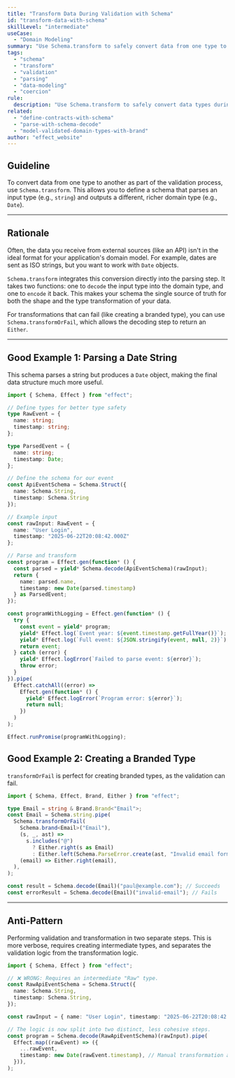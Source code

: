 ```yaml
---
title: "Transform Data During Validation with Schema"
id: "transform-data-with-schema"
skillLevel: "intermediate"
useCase:
  - "Domain Modeling"
summary: "Use Schema.transform to safely convert data from one type to another during the parsing phase, such as from a string to a Date."
tags:
  - "schema"
  - "transform"
  - "validation"
  - "parsing"
  - "data-modeling"
  - "coercion"
rule:
  description: "Use Schema.transform to safely convert data types during the validation and parsing process."
related:
  - "define-contracts-with-schema"
  - "parse-with-schema-decode"
  - "model-validated-domain-types-with-brand"
author: "effect_website"
---
```


## Guideline

To convert data from one type to another as part of the validation process, use `Schema.transform`. This allows you to define a schema that parses an input type (e.g., `string`) and outputs a different, richer domain type (e.g., `Date`).

---

## Rationale

Often, the data you receive from external sources (like an API) isn't in the ideal format for your application's domain model. For example, dates are sent as ISO strings, but you want to work with `Date` objects.

`Schema.transform` integrates this conversion directly into the parsing step. It takes two functions: one to `decode` the input type into the domain type, and one to `encode` it back. This makes your schema the single source of truth for both the shape and the type transformation of your data.

For transformations that can fail (like creating a branded type), you can use `Schema.transformOrFail`, which allows the decoding step to return an `Either`.

---

## Good Example 1: Parsing a Date String

This schema parses a string but produces a `Date` object, making the final data structure much more useful.

```typescript
import { Schema, Effect } from "effect";

// Define types for better type safety
type RawEvent = {
  name: string;
  timestamp: string;
};

type ParsedEvent = {
  name: string;
  timestamp: Date;
};

// Define the schema for our event
const ApiEventSchema = Schema.Struct({
  name: Schema.String,
  timestamp: Schema.String
});

// Example input
const rawInput: RawEvent = {
  name: "User Login",
  timestamp: "2025-06-22T20:08:42.000Z"
};

// Parse and transform
const program = Effect.gen(function* () {
  const parsed = yield* Schema.decode(ApiEventSchema)(rawInput);
  return {
    name: parsed.name,
    timestamp: new Date(parsed.timestamp)
  } as ParsedEvent;
});

const programWithLogging = Effect.gen(function* () {
  try {
    const event = yield* program;
    yield* Effect.log(`Event year: ${event.timestamp.getFullYear()}`);
    yield* Effect.log(`Full event: ${JSON.stringify(event, null, 2)}`);
    return event;
  } catch (error) {
    yield* Effect.logError(`Failed to parse event: ${error}`);
    throw error;
  }
}).pipe(
  Effect.catchAll((error) =>
    Effect.gen(function* () {
      yield* Effect.logError(`Program error: ${error}`);
      return null;
    })
  )
);

Effect.runPromise(programWithLogging);
```

## Good Example 2: Creating a Branded Type

`transformOrFail` is perfect for creating branded types, as the validation can fail.

```typescript
import { Schema, Effect, Brand, Either } from "effect";

type Email = string & Brand.Brand<"Email">;
const Email = Schema.string.pipe(
  Schema.transformOrFail(
    Schema.brand<Email>("Email"),
    (s, _, ast) =>
      s.includes("@")
        ? Either.right(s as Email)
        : Either.left(Schema.ParseError.create(ast, "Invalid email format")),
    (email) => Either.right(email),
  ),
);

const result = Schema.decode(Email)("paul@example.com"); // Succeeds
const errorResult = Schema.decode(Email)("invalid-email"); // Fails
```

---

## Anti-Pattern

Performing validation and transformation in two separate steps. This is more verbose, requires creating intermediate types, and separates the validation logic from the transformation logic.

```typescript
import { Schema, Effect } from "effect";

// ❌ WRONG: Requires an intermediate "Raw" type.
const RawApiEventSchema = Schema.Struct({
  name: Schema.String,
  timestamp: Schema.String,
});

const rawInput = { name: "User Login", timestamp: "2025-06-22T20:08:42.000Z" };

// The logic is now split into two distinct, less cohesive steps.
const program = Schema.decode(RawApiEventSchema)(rawInput).pipe(
  Effect.map((rawEvent) => ({
    ...rawEvent,
    timestamp: new Date(rawEvent.timestamp), // Manual transformation after parsing.
  })),
);
```